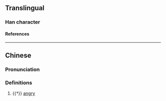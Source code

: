 {{character info}}
==Translingual==
{{Han simplified forms|懠|𭝚|𫺊|ex=y}}

===Han character===
{{Han char|rn=61|rad=心|as=14|sn=17|four=90023|canj=PYX|ids=⿰忄齊}}

====References====
{{Han ref|kx=0406.380|dkj=11377|dj=0747.310|hdz=42365.070|uh=61E0}}

----

==Chinese==
{{zh-forms|s=𫺊}}

===Pronunciation===
{{zh-pron
|m=qí
|c=cai4
|mc=y
|oc=y
}}

===Definitions===
{{zh-hanzi}}

# {{†}} [[angry]]